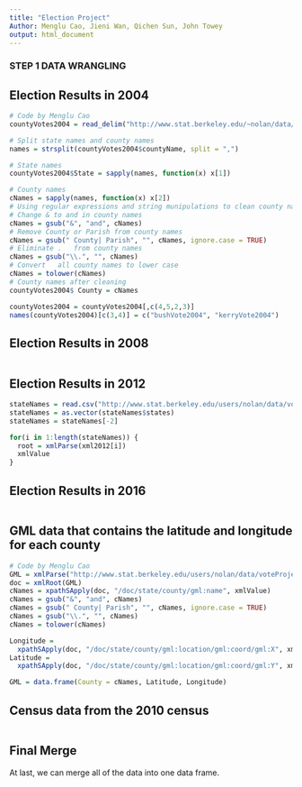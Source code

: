 ```yaml
---
title: "Election Project"
Author: Menglu Cao, Jieni Wan, Qichen Sun, John Towey
output: html_document
---
```


### STEP 1 DATA WRANGLING

## Election Results in 2004
```r
# Code by Menglu Cao
countyVotes2004 = read_delim("http://www.stat.berkeley.edu/~nolan/data/voteProject/countyVotes2004.txt", delim = ' ')

# Split state names and county names
names = strsplit(countyVotes2004$countyName, split = ",")

# State names
countyVotes2004$State = sapply(names, function(x) x[1])

# County names
cNames = sapply(names, function(x) x[2])
# Using regular expressions and string munipulations to clean county names
# Change & to and in county names
cNames = gsub("&", "and", cNames)
# Remove County or Parish from county names
cNames = gsub(" County| Parish", "", cNames, ignore.case = TRUE)
# Eliminate	.	from county names
cNames = gsub("\\.", "", cNames)
# Convert	all	county names to lower case
cNames = tolower(cNames)
# County names after cleaning
countyVotes2004$ County = cNames

countyVotes2004 = countyVotes2004[,c(4,5,2,3)]
names(countyVotes2004)[c(3,4)] = c("bushVote2004", "kerryVote2004")
```

## Election Results in 2008
```r

```

## Election Results in 2012
```r
stateNames = read.csv("http://www.stat.berkeley.edu/users/nolan/data/voteProject/countyVotes2012/stateNames.txt")
stateNames = as.vector(stateNames$states)
stateNames = stateNames[-2]

for(i in 1:length(stateNames)) {
  root = xmlParse(xml2012[i])
  xmlValue
}
```

## Election Results in 2016
```r

```

## GML data that contains the latitude and longitude for each county
```r
# Code by Menglu Cao
GML = xmlParse("http://www.stat.berkeley.edu/users/nolan/data/voteProject/counties.gml")
doc = xmlRoot(GML)
cNames = xpathSApply(doc, "/doc/state/county/gml:name", xmlValue)
cNames = gsub("&", "and", cNames)
cNames = gsub(" County| Parish", "", cNames, ignore.case = TRUE)
cNames = gsub("\\.", "", cNames)
cNames = tolower(cNames)

Longitude = 
  xpathSApply(doc, "/doc/state/county/gml:location/gml:coord/gml:X", xmlValue)
Latitude = 
  xpathSApply(doc, "/doc/state/county/gml:location/gml:coord/gml:Y", xmlValue)

GML = data.frame(County = cNames, Latitude, Longitude)
```

## Census data from the 2010 census
```r

```

## Final Merge
At last, we can merge all of the data into one data frame. 

